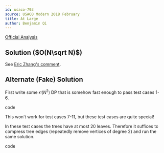 ```yaml
---
id: usaco-793
source: USACO Modern 2018 February
title: At Large
author: Benjamin Qi
---
```


[Official Analysis](http://www.usaco.org/current/data/sol_atlarge_modern_jan18.html)

## Solution ($O(N\sqrt N)$)

See [Eric Zhang's comment](https://codeforces.com/blog/entry/57170?#comment-410179).

## Alternate (Fake) Solution

First write some $\mathcal{O}(N^2)$ DP that is somehow fast enough to
pass test cases 1-6.

<Spoiler title="Code">

<IncompleteSection>

code

</IncompleteSection>

</Spoiler>

This won't work for test cases 7-11, but these test cases are quite special!

<Spoiler title="How So?">

In these test cases the trees have at most 20 leaves. Therefore it suffices to
compress tree edges (repeatedly remove vertices of degree 2) and run the same
solution.

<IncompleteSection>

code

</IncompleteSection>

</Spoiler>
